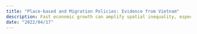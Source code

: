 ```yaml
---
title: "Place-based and Migration Policies: Evidence from Vietnam"
description: Fast economic growth can amplify spatial inequality, especially in developing countries where movement across space is costly. In such a world, shall a government subsidize firms to enter or people to migrate out of poorer regions to increase welfare? What about a combination of them? I seek to answer these questions in the context of Vietnam. First, I document a pair of place-based and migration policies in the 2000s and show how they affect firms' locations. I then leverage the time-varying aspect of the place-based policy to estimate a structural parameter of a dynamic model with forward-looking firms and households.
date: "2022/04/17"
---
```

